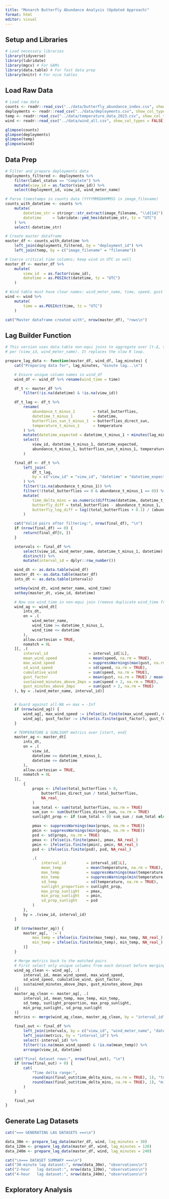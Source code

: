 ```yaml
---
title: "Monarch Butterfly Abundance Analysis (Updated Approach)"
format: html
editor: visual
---
```


## Setup and Libraries

```r
# Load necessary libraries
library(tidyverse)
library(lubridate)
library(mgcv) # For GAMs
library(data.table) # For fast data prep
library(knitr) # For nice tables
```

## Load Raw Data
```r
# Load raw data
counts <- readr::read_csv("../data/butterfly_abundance_index.csv", show_col_types = FALSE)
deployments <- readr::read_csv("../data/deployments.csv", show_col_types = FALSE)
temp <- readr::read_csv("../data/temperature_data_2023.csv", show_col_types = FALSE)
wind <- readr::read_csv("../data/wind_all.csv", show_col_types = FALSE)

glimpse(counts)
glimpse(deployments)
glimpse(temp)
glimpse(wind)
```

## Data Prep
```r
# Filter and prepare deployments data
deployments_filtered <- deployments %>%
    filter(label_status == "Complete") %>%
    mutate(view_id = as.factor(view_id)) %>%
    select(deployment_id, view_id, wind_meter_name)

# Parse timestamps in counts data (YYYYMMDDHHMMSS in image_filename)
counts_with_datetime <- counts %>%
    mutate(
        datetime_str = stringr::str_extract(image_filename, "\\d{14}"),
        datetime     = lubridate::ymd_hms(datetime_str, tz = "UTC")
    ) %>%
    select(-datetime_str)

# Create master dataframe
master_df <- counts_with_datetime %>%
    left_join(deployments_filtered, by = "deployment_id") %>%
    left_join(temp, by = c("image_filename" = "filename"))

# Coerce critical time columns; keep wind in UTC as well
master_df <- master_df %>%
    mutate(
        view_id  = as.factor(view_id),
        datetime = as.POSIXct(datetime, tz = "UTC")
    )

# Wind table must have clear names: wind_meter_name, time, speed, gust
wind <- wind %>%
    mutate(
        time = as.POSIXct(time, tz = "UTC")
    )

cat("Master dataframe created with", nrow(master_df), "rows\n")
```

## Lag Builder Function

```r
# This version uses data.table non-equi joins to aggregate over [t-Δ, t] intervals
# per (view_id, wind_meter_name). It replaces the slow R loop.

prepare_lag_data <- function(master_df, wind_df, lag_minutes) {
    cat("Preparing data for", lag_minutes, "minute lag...\n")

    # Ensure unique column names in wind_df
    wind_df <- wind_df %>% rename(wind_time = time)

    df_t <- master_df %>%
        filter(!is.na(datetime) & !is.na(view_id))

    df_t_lag <- df_t %>%
        rename(
            abundance_t_minus_1        = total_butterflies,
            datetime_t_minus_1         = datetime,
            butterflies_sun_t_minus_1  = butterflies_direct_sun,
            temperature_t_minus_1      = temperature
        ) %>%
        mutate(datetime_expected = datetime_t_minus_1 + minutes(lag_minutes)) %>%
        select(
            view_id, datetime_t_minus_1, datetime_expected,
            abundance_t_minus_1, butterflies_sun_t_minus_1, temperature_t_minus_1
        )

    final_df <- df_t %>%
        left_join(
            df_t_lag,
            by = c("view_id" = "view_id", "datetime" = "datetime_expected")
        ) %>%
        filter(!is.na(abundance_t_minus_1)) %>%
        filter(!(total_butterflies == 0 & abundance_t_minus_1 == 0)) %>%
        mutate(
            time_delta_mins = as.numeric(difftime(datetime, datetime_t_minus_1, units = "mins")),
            butterfly_diff = total_butterflies - abundance_t_minus_1,
            butterfly_log_diff = log((total_butterflies + 0.1) / (abundance_t_minus_1 + 0.1))
        )

    cat("Valid pairs after filtering:", nrow(final_df), "\n")
    if (nrow(final_df) == 0) {
        return(final_df[0, ])
    }

    intervals <- final_df %>%
        select(view_id, wind_meter_name, datetime_t_minus_1, datetime) %>%
        distinct() %>%
        mutate(interval_id = dplyr::row_number())

    wind_dt <- as.data.table(wind_df)
    master_dt <- as.data.table(master_df)
    ints_dt <- as.data.table(intervals)

    setkey(wind_dt, wind_meter_name, wind_time)
    setkey(master_dt, view_id, datetime)

    # Now use wind_time in non-equi join (remove duplicate wind_time from join)
    wind_ag <- wind_dt[
        ints_dt,
        on = .(
            wind_meter_name,
            wind_time >= datetime_t_minus_1,
            wind_time <= datetime
        ),
        allow.cartesian = TRUE,
        nomatch = 0L
    ][, .(
        interval_id                  = interval_id[1L],
        mean_wind_speed              = mean(speed, na.rm = TRUE),
        max_wind_speed               = suppressWarnings(max(gust, na.rm = TRUE)),
        sd_wind_speed                = sd(speed, na.rm = TRUE),
        cumulative_wind              = sum(speed, na.rm = TRUE),
        gust_factor                  = mean(gust, na.rm = TRUE) / mean(speed, na.rm = TRUE),
        sustained_minutes_above_2mps = sum(speed > 2, na.rm = TRUE),
        gust_minutes_above_2mps      = sum(gust > 2, na.rm = TRUE)
    ), by = .(wind_meter_name, interval_id)]


    # Guard against all-NA => max = -Inf
    if (nrow(wind_ag)) {
        wind_ag[, max_wind_speed := ifelse(is.finite(max_wind_speed), max_wind_speed, NA_real_)]
        wind_ag[, gust_factor := ifelse(is.finite(gust_factor), gust_factor, NA_real_)]
    }

    # TEMPERATURE & SUNLIGHT metrics over [start, end]
    master_ag <- master_dt[
        ints_dt,
        on = .(
            view_id,
            datetime >= datetime_t_minus_1,
            datetime <= datetime
        ),
        allow.cartesian = TRUE,
        nomatch = 0L
    ][,
        {
            props <- ifelse(total_butterflies > 0,
                butterflies_direct_sun / total_butterflies,
                NA_real_
            )
            sum_total <- sum(total_butterflies, na.rm = TRUE)
            sum_sun <- sum(butterflies_direct_sun, na.rm = TRUE)
            sunlight_prop <- if (sum_total > 0) sum_sun / sum_total else NA_real_

            pmax <- suppressWarnings(max(props, na.rm = TRUE))
            pmin <- suppressWarnings(min(props, na.rm = TRUE))
            psd <- sd(props, na.rm = TRUE)
            pmax <- ifelse(is.finite(pmax), pmax, NA_real_)
            pmin <- ifelse(is.finite(pmin), pmin, NA_real_)
            psd <- ifelse(is.finite(psd), psd, NA_real_)

            .(
                interval_id         = interval_id[1L],
                mean_temp           = mean(temperature, na.rm = TRUE),
                max_temp            = suppressWarnings(max(temperature, na.rm = TRUE)),
                min_temp            = suppressWarnings(min(temperature, na.rm = TRUE)),
                sd_temp             = sd(temperature, na.rm = TRUE),
                sunlight_proportion = sunlight_prop,
                max_prop_sunlight   = pmax,
                min_prop_sunlight   = pmin,
                sd_prop_sunlight    = psd
            )
        },
        by = .(view_id, interval_id)
    ]

    if (nrow(master_ag)) {
        master_ag[, `:=`(
            max_temp = ifelse(is.finite(max_temp), max_temp, NA_real_),
            min_temp = ifelse(is.finite(min_temp), min_temp, NA_real_)
        )]
    }

    # Merge metrics back to the matched pairs
    # First select only unique columns from each dataset before merging
    wind_ag_clean <- wind_ag[, .(
        interval_id, mean_wind_speed, max_wind_speed,
        sd_wind_speed, cumulative_wind, gust_factor, 
        sustained_minutes_above_2mps, gust_minutes_above_2mps
    )]
    master_ag_clean <- master_ag[, .(
        interval_id, mean_temp, max_temp, min_temp,
        sd_temp, sunlight_proportion, max_prop_sunlight,
        min_prop_sunlight, sd_prop_sunlight
    )]
    metrics <- merge(wind_ag_clean, master_ag_clean, by = "interval_id", all = TRUE)

    final_out <- final_df %>%
        left_join(intervals, by = c("view_id", "wind_meter_name", "datetime_t_minus_1", "datetime")) %>%
        left_join(metrics, by = "interval_id") %>%
        select(-interval_id) %>%
        filter(!is.na(mean_wind_speed) & !is.na(mean_temp)) %>%
        arrange(view_id, datetime)

    cat("Final dataset rows:", nrow(final_out), "\n")
    if (nrow(final_out) > 0) {
        cat(
            "Time delta range:",
            round(min(final_out$time_delta_mins, na.rm = TRUE), 1), "to",
            round(max(final_out$time_delta_mins, na.rm = TRUE), 1), "minutes\n"
        )
    }

    final_out
}
```

## Generate Lag Datasets

```r
cat("=== GENERATING LAG DATASETS ===\n")

data_30m <- prepare_lag_data(master_df, wind, lag_minutes = 30)
data_120m <- prepare_lag_data(master_df, wind, lag_minutes = 120)
data_240m <- prepare_lag_data(master_df, wind, lag_minutes = 240)

cat("\n=== DATASET SUMMARY ===\n")
cat("30-minute lag dataset:", nrow(data_30m), "observations\n")
cat("2-hour   lag dataset:", nrow(data_120m), "observations\n")
cat("4-hour   lag dataset:", nrow(data_240m), "observations\n")
```

## Exploratory Analysis

